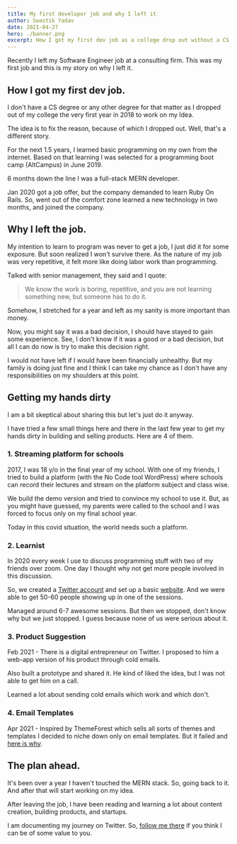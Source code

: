 ```yaml
---
title: My first developer job and why I left it
author: Swastik Yadav
date: 2021-04-27
hero: ./banner.png
excerpt: How I got my first dev job as a college drop out without a CS degree and why I left it.
---
```

Recently I left my Software Engineer job at a consulting firm. This was my first job and this is my story on why I left it.

## How I got my first dev job.
I don't have a CS degree or any other degree for that matter as I dropped out of my college the very first year in 2018 to work on my Idea.

The idea is to fix the reason, because of which I dropped out. Well, that's a different story.

For the next 1.5 years, I learned basic programming on my own from the internet. Based on that learning I was selected for a programming boot camp (AltCampus) in June 2019.

6 months down the line I was a full-stack MERN developer.

Jan 2020 got a job offer, but the company demanded to learn Ruby On Rails. So, went out of the comfort zone learned a new technology in two months, and joined the company.

## Why I left the job.
My intention to learn to program was never to get a job, I just did it for some exposure. But soon realized I won't survive there. As the nature of my job was very repetitive, it felt more like doing labor work than programming.

Talked with senior management, they said and I quote:

<blockquote>We know the work is boring, repetitive, and you are not learning something new, but someone has to do it.</blockquote>

Somehow, I stretched for a year and left as my sanity is more important than money.

Now, you might say it was a bad decision, I should have stayed to gain some experience. See, I don't know if it was a good or a bad decision, but all I can do now is try to make this decision right.

I would not have left if I would have been financially unhealthy. But my family is doing just fine and I think I can take my chance as I don't have any responsibilities on my shoulders at this point.

## Getting my hands dirty
I am a bit skeptical about sharing this but let's just do it anyway.

I have tried a few small things here and there in the last few year to get my hands dirty in building and selling products. Here are 4 of them.

### 1. Streaming platform for schools
2017, I was 18 y/o in the final year of my school. With one of my friends, I tried to build a platform (with the No Code tool WordPress) where schools can record their lectures and stream on the platform subject and class wise.

We build the demo version and tried to convince my school to use it. But, as you might have guessed, my parents were called to the school and I was forced to focus only on my final school year.

Today in this covid situation, the world needs such a platform.

### 2. Learnist
In 2020 every week I use to discuss programming stuff with two of my friends over zoom. One day I thought why not get more people involved in this discussion.

So, we created a [Twitter account](https://twitter.com/thelearnist) and set up a basic [website](https://learnist.netlify.app/). And we were able to get 50-60 people showing up in one of the sessions.

Managed around 6-7 awesome sessions. But then we stopped, don't know why but we just stopped. I guess because none of us were serious about it.

### 3. Product Suggestion
Feb 2021 - There is a digital entrepreneur on Twitter. I proposed to him a web-app version of his product through cold emails.

Also built a prototype and shared it. He kind of liked the idea, but I was not able to get him on a call.

Learned a lot about sending cold emails which work and which don't.

### 4. Email Templates
Apr 2021 - Inspired by ThemeForest which sells all sorts of themes and templates I decided to niche down only on email templates. But it failed and [here is why](https://swastikyadav.com/i-launched-my-first-product-and-it-failed).

## The plan ahead.
It's been over a year I haven't touched the MERN stack. So, going back to it. And after that will start working on my idea.

After leaving the job, I have been reading and learning a lot about content creation, building products, and startups.

I am documenting my journey on Twitter. So, [follow me there](https://twitter.com/codeSwastik) if you think I can be of some value to you.